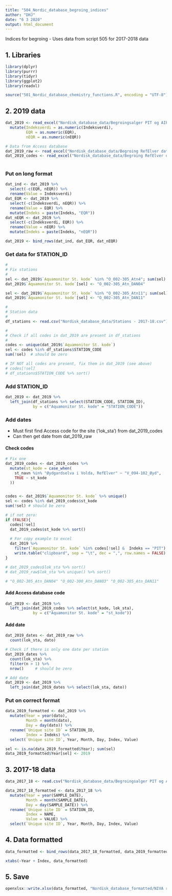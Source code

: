 ```yaml
---
title: "504_Nordic_database_begroing_indices"
author: "DHJ"
date: "6 3 2020"
output: html_document
---
```


Indices for begroing 
- Uses data from script 505 for 2017-2018 data  

## 1. Libraries
```r

library(dplyr)
library(purrr)
library(tidyr)
library(ggplot2)
library(readxl)

source("501_Nordic_database_chemistry_functions.R", encoding = "UTF-8")

```


## 2. 2019 data  
```r

dat_2019 <- read_excel("Nordisk_database_data/Begroingsalger PIT og AIP - 2019.xlsx") %>%
  mutate(Indeksverdi = as.numeric(Indeksverdi), 
         EQR = as.numeric(EQR),
         nEQR = as.numeric(nEQR))

# Data from Access database  
dat_2019_raw <- read_excel("Nordisk_database_data/Begroing RefElver data 2019.xlsx", sheet = "dates and site codes")
dat_2019_codes <- read_excel("Nordisk_database_data/Begroing RefElver data 2019.xlsx", sheet = "site names and codes", skip = 2)
  
```

### Put on long format  
```r

dat_ind <- dat_2019 %>% 
  select(-c(EQR, nEQR)) %>% 
  rename(Value = Indeksverdi)
dat_EQR <- dat_2019 %>% 
  select(-c(Indeksverdi, nEQR)) %>%
  rename(Value = EQR) %>% 
  mutate(Indeks = paste(Indeks, "EQR"))
dat_nEQR <- dat_2019 %>% 
  select(-c(Indeksverdi, EQR)) %>%
  rename(Value = nEQR) %>% 
  mutate(Indeks = paste(Indeks, "nEQR"))

dat_2019 <- bind_rows(dat_ind, dat_EQR, dat_nEQR)

```

### Get data for STATION_ID  
```r

#
# Fix stations 
#
sel <- dat_2019$`Aquamonitor St. kode` %in% "O_002-305_Atn4"; sum(sel)
dat_2019$`Aquamonitor St. kode`[sel] <- "O_002-305_Atn_DAN04" 

sel <- dat_2019$`Aquamonitor St. kode` %in% "O_002-305_Atn11"; sum(sel)
dat_2019$`Aquamonitor St. kode`[sel] <- "O_002-305_Atn_DAN11"

#
# Station data
#
df_stations <- read.csv("Nordisk_database_data/Stations - 2017-18.csv")

#
# Check if all codes in dat_2019 are present in df_stations
#
codes <- unique(dat_2019$`Aquamonitor St. kode`)
sel <- codes %in% df_stations$STATION_CODE
sum(!sel)  # should be zero 

# IF NOT all codes are present, fix them in dat_2019 (see above) 
# codes[!sel]
# df_stations$STATION_CODE %>% sort()

```

### Add STATION_ID  
```r

dat_2019 <- dat_2019 %>%
  left_join(df_stations %>% select(STATION_CODE, STATION_ID), 
            by = c("Aquamonitor St. kode" = "STATION_CODE"))


```

### Add dates  
- Must first find Access code for the site ('lok_sta') from dat_2019_codes  
- Can then get date from dat_2019_raw

#### Check codes
```r

# Fix one
dat_2019_codes <- dat_2019_codes %>%
  mutate(st_kode = case_when(
    st_navn %in% "Øydgardselva i Volda, RefElver" ~ "V_094-102_Øyd",
    TRUE ~ st_kode
  ))


codes <- dat_2019$`Aquamonitor St. kode` %>% unique()
sel <- codes %in% dat_2019_codes$st_kode
sum(!sel) # should be zero

# if not zero:
if (FALSE){
  codes[!sel]
  dat_2019_codes$st_kode %>% sort()
  
  # For copy example to excel
  dat_2019 %>%
    filter(`Aquamonitor St. kode` %in% codes[!sel] &  Indeks == "PIT") %>%
    write.table("clipboard", sep = "\t", dec = ",", row.names = FALSE)
}

# dat_2019_codes$lok_sta %>% sort()
# dat_2019_raw$lok_sta %>% unique() %>% sort()

# "O_002-305_Atn_DAN04" "O_002-300_Atn_DAN03" "O_002-305_Atn_DAN11"


```

#### Add Access database code  
```r

dat_2019 <- dat_2019 %>%
  left_join(dat_2019_codes %>% select(st_kode, lok_sta),
            by = c("Aquamonitor St. kode" = "st_kode"))


```

#### Add date
```r
dat_2019_dates <- dat_2019_raw %>%
  count(lok_sta, dato)

# Check if there is only one date per station 
dat_2019_dates %>%
  count(lok_sta) %>%
  filter(n > 1) %>%
  nrow()     # should be zero

# Add date
dat_2019 <- dat_2019 %>%
  left_join(dat_2019_dates %>% select(lok_sta, dato))

```

### Put on correct format  
```r

data_2019_formatted <- dat_2019 %>%
  mutate(Year = year(dato),
         Month = month(dato),
         Day = day(dato)) %>%
  rename(`Unique site ID` = STATION_ID,
         Index = Indeks) %>%
  select(`Unique site ID`, Year, Month, Day, Index, Value)

sel <- is.na(data_2019_formatted$Year); sum(sel)
data_2019_formatted$Year[sel] <- 2019

```



## 3. 2017-18 data
```r

data_2017_18 <- read.csv("Nordisk_database_data/Begroingsalger PIT og AIP - 2017-18.csv")

data_2017_18_formatted <- data_2017_18 %>%
  mutate(Year = year(SAMPLE_DATE),
         Month = month(SAMPLE_DATE),
         Day = day(SAMPLE_DATE)) %>%
  rename(`Unique site ID` = STATION_ID,
         Index = NAME,
         Value = VALUE) %>%
  select(`Unique site ID`, Year, Month, Day, Index, Value)

```

## 4. Data formatted  
```r

data_formatted <- bind_rows(data_2017_18_formatted, data_2019_formatted)

xtabs(~Year + Index, data_formatted)

```

## 5. Save  
```r

openxlsx::write.xlsx(data_formatted, "Nordisk_database_formatted/NIVA reference rivers BD diatoms.xlsx")

```

